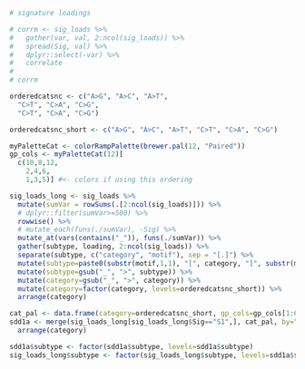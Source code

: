 ```r

# signature loadings

# corrm <- sig_loads %>%
#   gather(var, val, 2:ncol(sig_loads)) %>%
#   spread(Sig, val) %>%
#   dplyr::select(-var) %>%
#   correlate
#
# corrm

orderedcatsnc <- c("A>G", "A>C", "A>T",
  "C>T", "C>A", "C>G",
  "C>T", "C>A", "C>G")

orderedcatsnc_short <- c("A>G", "A>C", "A>T", "C>T", "C>A", "C>G")

myPaletteCat <- colorRampPalette(brewer.pal(12, "Paired"))
gp_cols <- myPaletteCat(12)[
  c(10,8,12,
    2,4,6,
    1,3,5)] #<- colors if using this ordering

sig_loads_long <- sig_loads %>%
  mutate(sumVar = rowSums(.[2:ncol(sig_loads)])) %>%
  # dplyr::filter(sumVar>=500) %>%
  rowwise() %>%
  # mutate_each(funs(./sumVar), -Sig) %>%
  mutate_at(vars(contains("_")), funs(./sumVar)) %>%
  gather(subtype, loading, 2:ncol(sig_loads)) %>%
  separate(subtype, c("category", "motif"), sep = "[.]") %>%
  mutate(subtype=paste0(substr(motif,1,1), "[", category, "]", substr(motif,3,3))) %>%
  mutate(subtype=gsub("_", ">", subtype)) %>%
  mutate(category=gsub("_", ">", category)) %>%
  mutate(category=factor(category, levels=orderedcatsnc_short)) %>%
  arrange(category)

cat_pal <- data.frame(category=orderedcatsnc_short, gp_cols=gp_cols[1:6])
sdd1a <- merge(sig_loads_long[sig_loads_long$Sig=="S1",], cat_pal, by="category") %>%
  arrange(category)

sdd1a$subtype <- factor(sdd1a$subtype, levels=sdd1a$subtype)
sig_loads_long$subtype <- factor(sig_loads_long$subtype, levels=sdd1a$subtype)

```
